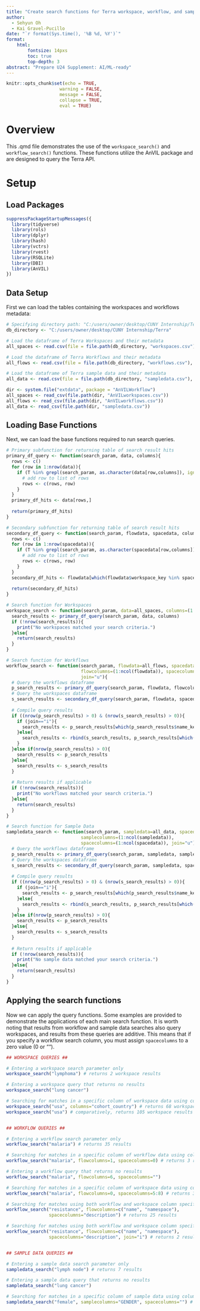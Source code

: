 ```yaml
---
title: "Create search functions for Terra workspace, workflow, and sample queries"
author:
  - Sehyun Oh
  - Kai Gravel-Pucillo
date: "`r format(Sys.time(), '%B %d, %Y')`"
format:
    html:
        fontsize: 14pxs
        toc: true
        top-depth: 3
abstract: "Prepare U24 Supplement: AI/ML-ready"
---
```


```r
knitr::opts_chunk$set(echo = TRUE, 
                    warning = FALSE,
                    message = FALSE,
                    collapse = TRUE,
                    eval = TRUE)
```

# Overview

This .qmd file demonstrates the use of the `workspace_search()` and `workflow_search()`
functions. These functions utilize the AnVIL package and are designed to query the 
Terra API.


# Setup

## Load Packages

```r
suppressPackageStartupMessages({
  library(tidyverse)
  library(rols)
  library(dplyr)
  library(hash)
  library(vctrs)
  library(rvest)
  library(RSQLite)
  library(DBI)
  library(AnVIL)
})
```

## Data Setup

First we can load the tables containing the workspaces and workflows metadata:
```r
# Specifying directory path: "C:/users/owner/desktop/CUNY Internship/Terra"
db_directory <- "C:/users/owner/desktop/CUNY Internship/Terra"

# Load the dataframe of Terra Workspaces and their metadata
all_spaces <- read.csv(file = file.path(db_directory, "workspaces.csv"), header=T)

# Load the dataframe of Terra Workflows and their metadata
all_flows <- read.csv(file = file.path(db_directory, "workflows.csv"), header=T)

# Load the dataframe of Terra sample data and their metadata
all_data <- read.csv(file = file.path(db_directory, "sampledata.csv"), header=T)
```

```r
dir <- system.file("extdata", package = "AnVILWorkflow")
all_spaces <- read_csv(file.path(dir, "AnVILworkspaces.csv"))
all_flows <- read_csv(file.path(dir, "AnVILworkflows.csv"))
all_data <- read_csv(file.path(dir, "sampledata.csv"))
```


## Loading Base Functions

Next, we can load the base functions required to run search queries.
```r
# Primary subfunction for returning table of search result hits
primary_df_query <- function(search_param, data, columns){
  rows <- c()
  for (row in 1:nrow(data)){
    if (T %in% grepl(search_param, as.character(data[row,columns]), ignore.case=T)){
      # add row to list of rows
      rows <- c(rows, row)
    }
  }
  primary_df_hits <- data[rows,]
  
  return(primary_df_hits)
}

# Secondary subfunction for returning table of search result hits
secondary_df_query <- function(search_param, flowdata, spacedata, columns){
  rows <- c()
  for (row in 1:nrow(spacedata)){
    if (T %in% grepl(search_param, as.character(spacedata[row,columns]), ignore.case=T)){
      # add row to list of rows
      rows <- c(rows, row)
    }
  }
  secondary_df_hits <- flowdata[which(flowdata$workspace_key %in% spacedata$workspace_key[rows]),]
  
  return(secondary_df_hits)
}

# Search function for Workspaces
workspace_search <- function(search_param, data=all_spaces, columns=(1:ncol(data))){
  search_results <- primary_df_query(search_param, data, columns)
  if (!nrow(search_results)){
    print("No workspaces matched your search criteria.")
  }else{
    return(search_results)
  }
}

# Search function for Workflows
workflow_search <- function(search_param, flowdata=all_flows, spacedata=all_spaces, 
                            flowcolumns=(1:ncol(flowdata)), spacecolumns=(1:ncol(spacedata)),
                            join="u"){
  # Query the workflows dataframe
  p_search_results <- primary_df_query(search_param, flowdata, flowcolumns)
  # Query the workspaces dataframe
  s_search_results <- secondary_df_query(search_param, flowdata, spacedata, spacecolumns)
  
  # Compile query results
  if ((nrow(p_search_results) > 0) & (nrow(s_search_results) > 0)){
    if (join=="i"){
      search_results <- p_search_results[which(p_search_results$name_key %in% s_search_results$name_key),]
    }else{
      search_results <- rbind(s_search_results, p_search_results[which(!(p_search_results$name_key %in% s_search_results$name_key)),])
    }
  }else if(nrow(p_search_results) > 0){
    search_results <- p_search_results
  }else{
    search_results <- s_search_results
  }
  
  # Return results if applicable
  if (!nrow(search_results)){
    print("No workflows matched your search criteria.")
  }else{
    return(search_results)
  }
}

# Search function for Sample Data
sampledata_search <- function(search_param, sampledata=all_data, spacedata=all_spaces, 
                            samplecolumns=(1:ncol(sampledata)), 
                            spacecolumns=(1:ncol(spacedata)), join="u"){
  # Query the workflows dataframe
  p_search_results <- primary_df_query(search_param, sampledata, samplecolumns)
  # Query the workspaces dataframe
  s_search_results <- secondary_df_query(search_param, sampledata, spacedata, spacecolumns)
  
  # Compile query results
  if ((nrow(p_search_results) > 0) & (nrow(s_search_results) > 0)){
    if (join=="i"){
      search_results <- p_search_results[which(p_search_results$name_key %in% s_search_results$name_key),]
    }else{
      search_results <- rbind(s_search_results, p_search_results[which(!(p_search_results$name_key %in% s_search_results$name_key)),])
    }
  }else if(nrow(p_search_results) > 0){
    search_results <- p_search_results
  }else{
    search_results <- s_search_results
  }
  
  # Return results if applicable
  if (!nrow(search_results)){
    print("No sample data matched your search criteria.")
  }else{
    return(search_results)
  }
}
```


## Applying the search functions

Now we can apply the query functions. Some examples are provided to demonstrate
the applications of each main search function. It is worth noting that results
from workflow and sample data searches also query workspaces, and results from
these queries are additive. This means that if you specify a workflow search 
column, you must assign `spacecolumns` to a zero value (0 or "").
```r
## WORKSPACE QUERIES ##

# Entering a workspace search parameter only
workspace_search("lymphoma") # returns 2 workspace results

# Entering a workspace query that returns no results
workspace_search("lung cancer")

# Searching for matches in a specific column of workspace data using column name
workspace_search("usa", columns="cohort_country") # returns 68 workspace results
workspace_search("usa") # comparatively, returns 105 workspace results


## WORKFLOW QUERIES ##

# Entering a workflow search parameter only
workflow_search("malaria") # returns 35 results

# Searching for matches in a specific column of workflow data using column number
workflow_search("malaria", flowcolumns=1, spacecolumns=0) # returns 3 results

# Entering a workflow query that returns no results
workflow_search("malaria", flowcolumns=6, spacecolumns="")

# Searching for matches in a specific column of workspace data using column numbers
workflow_search("malaria", flowcolumns=0, spacecolumns=5:8) # returns 35 results

# Searching for matches using both workflow and workspace column specifications
workflow_search("resistance", flowcolumns=c("name", "namespace"), 
                spacecolumns="description") # returns 25 results

# Searching for matches using both workflow and workspace column specifications
workflow_search("resistance", flowcolumns=c("name", "namespace"), 
                spacecolumns="description", join="i") # returns 2 results


## SAMPLE DATA QUERIES ##

# Entering a sample data search parameter only
sampledata_search("lymph node") # returns 7 results

# Entering a sample data query that returns no results
sampledata_search("lung cancer")

# Searching for matches in a specific column of sample data using column names
sampledata_search("female", samplecolumns="GENDER", spacecolumns="") # returns 37 results

```